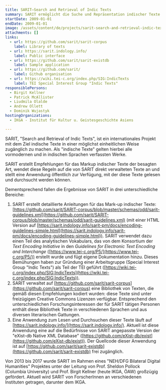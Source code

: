 ```yaml
---
title: SARIT—Search and Retrieval of Indic Texts
summary: SARIT ermöglicht die Suche und Repräsentation indischer Texte.
startDate: 2009-01-01
endDate: 2009-01-01
image: /assets/content/de/projects/sarit-search-and-retrieval-indic-texts/ex-trailer.png
attachments: []
links:
  - url: https://github.com/sarit/sarit-corpus
    label: Library of texts
  - url: https://sarit.indology.info/
    label: Public interface
  - url: https://github.com/sarit/sarit-existdb
    label: Sample application
  - url: https://github.com/sarit/
    label: Github organisation
  - url: https://wiki.tei-c.org/index.php/SIG:IndicTexts
    label: TEI Special Interest Group "Indic Texts"
responsiblePersons:
  - Birgit Kellner
  - Patrick McAllister
  - Liudmila Olalde
  - Andrew Ollett
  - Dominik Wujastyk
hostingOrganizations:
  - IKGA - Institut für Kultur u. Geistesgeschichte Asiens

---
```

SARIT, "Search and Retrieval of Indic Texts", ist ein internationales Projekt mit dem Ziel indische Texte in einer möglichst einheitlichen Weise zugänglich zu machen. Als "indische Texte" gelten hierbei alle vormodernen und in indischen Sprachen verfassten Werke.

SARIT erstellt Empfehlungen für das Markup indischer Texte der besagten Art, wendet diese Regeln auf die von SARIT direkt verwalteten Texte an und stellt eine Anwendung öffentlich zur Verfügung, mit der diese Texte gelesen und durchsucht werden können.

Dementsprechend fallen die Ergebnisse von SARIT in drei unterschiedliche Bereiche:

1.  SARIT erstellt detaillierte Anleitungen für das Mark-up indischer Texte: [https://github.com/sarit/SARIT-corpus/blob/master/schemas/odd/sarit-guidelines.xml](https://github.com/sarit/SARIT-corpus/blob/master/schemas/odd/sarit-guidelines.xml) (mit einer HTML Version auf [https://sarit.indology.info/sarit-pm/docs/encoding-guidelines-simple.html](https://sarit.indology.info/sarit-pm/docs/encoding-guidelines-simple.html)). SARIT verwendet dazu einen Teil des analytischen Vokabulars, das von dem Konsortium der _Text Encoding Initiative_ in den _Guidelines for Electronic Text Encoding and Interchange_ ([https://www.tei-c.org/P5/](https://www.tei-c.org/P5/)) erstellt wurde und fügt eigene Dokumentation hinzu. Dieses Bemühungen haben zur Gründung einer Arbeitsgruppe (Special Interest Group "Indic Texts") als Teil der TEI geführt ([https://wiki.tei-c.org/index.php/SIG:IndicTexts](https://wiki.tei-c.org/index.php/SIG:IndicTexts)).
2.  SARIT verwaltet auf [https://github.com/sarit/sarit-corpus](https://github.com/sarit/sarit-corpus) eine Bibliothek von Texten, die gemäß diesen Empfehlungen kodiert wurden: diese Texte sind unter freizügigen Creative Commons Lizenzen verfügbar. Entsprechend den unterschiedlichen Forschungsinteressen der für SARIT tätigen Personen enthält diese Bibliothek Texte in verschiedenen Sprachen und aus diversen literarischen Gattungen.
3.  Eine Anwendung zum Lesen und Durchsuchen dieser Texte läuft auf [https://sarit.indology.info/](https://sarit.indology.info/). Aktuell ist diese Anwendung eine auf die Bedürfnisse von SARIT angepasste Version der "eXist-db Native XML Database" ([https://github.com/eXist-db/exist](https://github.com/eXist-db/exist)). Der Quellcode dieser Anwendung ist auf [https://github.com/sarit/sarit-existdb](https://github.com/sarit/sarit-existdb) frei zugänglich.

Von 2013 bis 2017 wurde SARIT im Rahmen eines "NEH/DFG Bilateral Digital Humanities" Projektes unter der Leitung von Prof. Sheldon Pollock (Columbia University) und Prof. Birgit Kellner (heute IKGA, ÖAW) großzügig gefördert. Aktuell wird SARIT von ForscherInnen an verschiedenen Instituten getragen, darunter dem IKGA.
